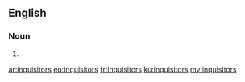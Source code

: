 ==English==

===Noun===
{{head|en|plural}}

# {{plural of|inquisitor|lang=en}}

[[ar:inquisitors]]
[[eo:inquisitors]]
[[fr:inquisitors]]
[[ku:inquisitors]]
[[my:inquisitors]]